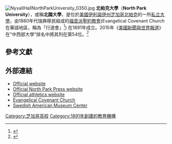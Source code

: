 {{Infobox University
|name = North Park University
|image_name = 
|motto = Preparing Students for Lives of Significance and Service=
|president = David L. Parkyn
|type = [[私立大學|私立大學]]
|affiliations = [[福音派聖約教會|福音派聖約教會]]
|established = 1891
|city =    [[芝加哥|芝加哥]]
|state = [[伊利諾伊州|伊利諾伊州]]
|country = [[美國|美國]]
|faculty = 125 
|students = 3,136
|undergrad = 1,854
|endowment = $700萬（2013）
|campus =都市
|athletics = [[NCAA|NCAA]] Division III
|mascot = Viking
|colors = {{color box|#006AA6}} {{color box|#FFD600}}
|website = [http://www.northpark.edu www.northpark.edu]
}}
[[File:NyvallHallNorthParkUniversity_0350.jpg|thumb]]
'''北帕克大學'''（'''North Park University'''），或稱'''北園大學'''，是位於[[美國|美國]][[伊利諾伊州|伊利諾伊州]][[芝加哥|芝加哥]][[北帕克_(芝加哥)|北帕克]]的一所[[私立大學|私立大學]]，由1880年代瑞典移民組成的[[福音派聖約教會|福音派聖約教會]](Evangelical Covenant Church 在華語地區，稱為「行道會」<ref>{{cite book |author1=袁伯庸編 |title=《行道季刊：慶祝母會五十週年紀念專號》 |date=1935年 |publisher=聖教書局印行 |location=漢口}}</ref>) 在1891年成立。2015年《[[美國新聞與世界報道|美國新聞與世界報道]]》在“中西部大學”排名中將其列在第54位。<ref>{{cite web|title=North Park University|url=http://colleges.usnews.rankingsandreviews.com/best-colleges/north-park-university-1735|publisher=U.S. News and World Report|accessdate=2015-03-08|archive-url=https://web.archive.org/web/20150322054710/http://colleges.usnews.rankingsandreviews.com/best-colleges/north-park-university-1735|archive-date=2015-03-22|dead-url=yes}}</ref>

== 參考文獻==
{{reflist|30em}}

== 外部連結 ==
*[http://www.northpark.edu Official website]{{Wayback|url=http://www.northpark.edu/ |date=20200926105241 }}
*[http://www.northparkpress.com Official North Park Press website]{{Wayback|url=http://www.northparkpress.com/ |date=20190902010252 }}
*[http://athletics.northpark.edu Official athletics website]{{Wayback|url=http://athletics.northpark.edu/ |date=20160211023549 }}
*[http://www.covchurch.org Evangelical Covenant Church]{{Wayback|url=http://www.covchurch.org/ |date=20200924215131 }}
*[http://www.samac.org/index1.html Swedish American Museum Center]{{Wayback|url=http://www.samac.org/index1.html |date=20100107003203 }}
{{coord|41.9752|-87.7098|display=title}}
{{芝加哥大都會區的學院和大學}}

[[Category:芝加哥高校|Category:芝加哥高校]]
[[Category:1891年創建的教育機構|Category:1891年創建的教育機構]]